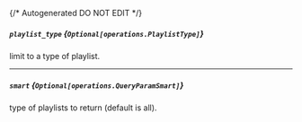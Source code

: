 {/* Autogenerated DO NOT EDIT  */}

##### `playlist_type` *{`Optional[operations.PlaylistType]`}*
limit to a type of playlist.

<Collapsible openLabel={Labels.showProperties} closeLabel={Labels.hideProperties}>
  <PlaylistType />
</Collapsible>

---
##### `smart` *{`Optional[operations.QueryParamSmart]`}*
type of playlists to return (default is all).

<Collapsible openLabel={Labels.showProperties} closeLabel={Labels.hideProperties}>
  <QueryParamSmart />
</Collapsible>

